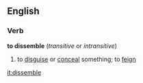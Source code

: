 ==English==

===Verb===
'''to dissemble'''  (''transitive'' or ''intransitive'')
#to [[disguise]] or [[conceal]] something; to [[feign]]

[[it:dissemble]]